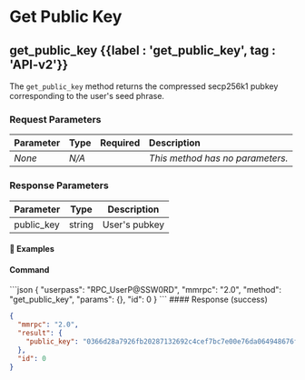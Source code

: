 
# Get Public Key

## get\_public\_key {{label : 'get_public_key', tag : 'API-v2'}}

The `get_public_key` method returns the compressed secp256k1 pubkey corresponding to the user's seed phrase.

### Request Parameters

| Parameter | Type  | Required | Description                      |
| :-------- | :---- | :------: | :------------------------------- |
| *None*    | *N/A* |          | *This method has no parameters.* |

### Response Parameters

| Parameter   | Type   | Description   |
| ----------- | ------ | ------------- |
| public\_key | string | User's pubkey |

#### 📌 Examples

#### Command

<CodeGroup title="Get Public Key" tag="POST" label="get_public_key" mm2MethodDecorate="true">
  ```json
  {
    "userpass": "RPC_UserP@SSW0RD",
    "mmrpc": "2.0",
    "method": "get_public_key",
    "params": {},
    "id": 0
  }
  ```
</CodeGroup>

<CollapsibleSection expandedText="Hide Get Public Key Response" collapsedText="Show Get Public Key Response">
  #### Response (success)

  ```json
  {
    "mmrpc": "2.0",
    "result": {
      "public_key": "0366d28a7926fb20287132692c4cef7bc7e00e76da064948676f8549c0ed7114d3"
    },
    "id": 0
  }
  ```
</CollapsibleSection>
